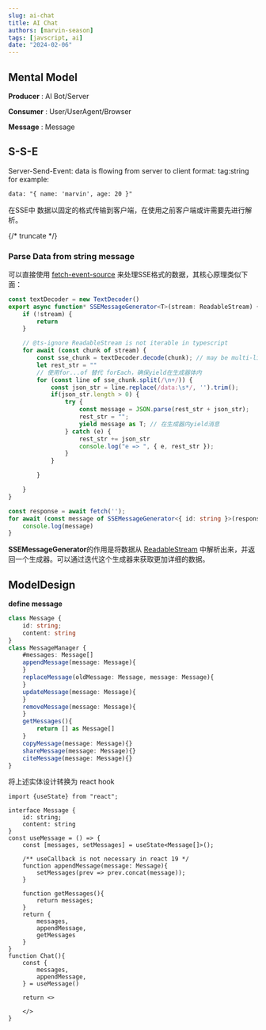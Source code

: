 ```yaml
---
slug: ai-chat
title: AI Chat
authors: [marvin-season]
tags: [javscript, ai]
date: "2024-02-06"
---
```


## Mental Model

**Producer** : AI Bot/Server

**Consumer** : User/UserAgent/Browser

**Message** : Message

## S-S-E
Server-Send-Event: data is flowing from server to client
format: tag:string
for example:
```txt
data: "{ name: 'marvin', age: 20 }"
```
在SSE中 数据以固定的格式传输到客户端，在使用之前客户端或许需要先进行解析。

{/* truncate */}


<Chat/>

### Parse Data from string message
可以直接使用 [fetch-event-source](https://github.com/Azure/fetch-event-source) 来处理SSE格式的数据，其核心原理类似下面：




```ts
const textDecoder = new TextDecoder()
export async function* SSEMessageGenerator<T>(stream: ReadableStream) {
    if (!stream) {
        return
    }

    // @ts-ignore ReadableStream is not iterable in typescript
    for await (const chunk of stream) {
        const sse_chunk = textDecoder.decode(chunk); // may be multi-line
        let rest_str = ""
        // 使用for...of 替代 forEach，确保yield在生成器体内
        for (const line of sse_chunk.split(/\n+/)) {
            const json_str = line.replace(/data:\s*/, '').trim();
            if(json_str.length > 0) {
                try {
                    const message = JSON.parse(rest_str + json_str);
                    rest_str = "";
                    yield message as T; // 在生成器内yield消息
                } catch (e) {
                    rest_str += json_str
                    console.log("e => ", { e, rest_str });
                }
            }

        }

    }
}

const response = await fetch('');
for await (const message of SSEMessageGenerator<{ id: string }>(response.body)) {
    console.log(message)
}
```
**SSEMessageGenerator**的作用是将数据从 <u>ReadableStream</u> 中解析出来，并返回一个生成器。可以通过迭代这个生成器来获取更加详细的数据。

## ModelDesign
**define message**

```typescript
class Message {
    id: string;
    content: string
}
class MessageManager {
    #messages: Message[]
    appendMessage(message: Message){
    }
    replaceMessage(oldMessage: Message, message: Message){
    }
    updateMessage(message: Message){
    }
    removeMessage(message: Message){
    }
    getMessages(){
        return [] as Message[]
    }
    copyMessage(message: Message){}
    shareMessage(message: Message){}
    citeMessage(message: Message){}
}
```
将上述实体设计转换为 react hook

```tsx
import {useState} from "react";

interface Message {
    id: string;
    content: string
}
const useMessage = () => {
    const [messages, setMessages] = useState<Message[]>();

    /** useCallback is not necessary in react 19 */
    function appendMessage(message: Message){
        setMessages(prev => prev.concat(message));
    }

    function getMessages(){
        return messages;
    }
    return {
        messages,
        appendMessage,
        getMessages
    }
}
function Chat(){
    const {
        messages,
        appendMessage,
    } = useMessage()

    return <>

    </>
}
```


